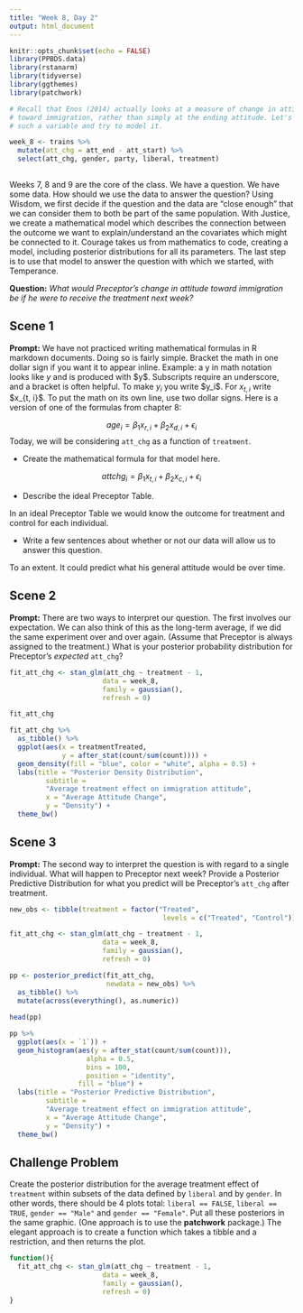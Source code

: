 ```yaml
---
title: "Week 8, Day 2"
output: html_document
---
```


```r
knitr::opts_chunk$set(echo = FALSE)
library(PPBDS.data)
library(rstanarm)
library(tidyverse)
library(ggthemes)
library(patchwork)

# Recall that Enos (2014) actually looks at a measure of change in attitude
# toward immigration, rather than simply at the ending attitude. Let's create
# such a variable and try to model it.

week_8 <- trains %>% 
  mutate(att_chg = att_end - att_start) %>% 
  select(att_chg, gender, party, liberal, treatment)
  
```

Weeks 7, 8 and 9 are the core of the class. We have a question. We have some data. How should we use the data to answer the question? Using Wisdom, we first decide if the question and the data are "close enough" that we can consider them to both be part of the same population. With Justice, we create a mathematical model which describes the connection between the outcome we want to explain/understand an the covariates which might be connected to it. Courage takes us from mathematics to code, creating a model, including posterior distributions for all its parameters. The last step is to use that model to answer the question with which we started, with Temperance.

**Question:** *What would Preceptor's change in attitude toward immigration be if he were to receive the treatment next week?*

## Scene 1

**Prompt:** We have not practiced writing mathematical formulas in R markdown documents. Doing so is fairly simple. Bracket the math in one dollar sign if you want it to appear inline. Example: a y in math notation looks like $y$ and is produced with \$y\$. Subscripts require an underscore, and a bracket is often helpful. To make $y_i$ you write  \$y\_i\$. For $x_{t,i}$ write \$x\_{t, i}\$. To put the math on its own line, use two dollar signs. Here is a version of one of the formulas from chapter 8:

$$ age_i = \beta_1 x_{r,i} + \beta_2 x_{d,i} + \epsilon_i$$
Today, we will be considering `att_chg` as a function of `treatment`. 

* Create the mathematical formula for that model here.

$$ attchg_i = \beta_1 x_{t,i} + \beta_2 x_{c,i} + \epsilon_i$$

* Describe the ideal Preceptor Table.

In an ideal Preceptor Table we would know the outcome for treatment and control for each individual. 

* Write a few sentences about whether or not our data will allow us to answer this question.

To an extent. It could predict what his general attitude would be over time. 

## Scene 2

**Prompt:** There are two ways to interpret our question. The first involves our expectation. We can also think of this as the long-term average, if we did the same experiment over and over again. (Assume that Preceptor is always assigned to the treatment.) What is your posterior probability distribution for Preceptor's *expected* `att_chg`?

```r
fit_att_chg <- stan_glm(att_chg ~ treatment - 1, 
                       data = week_8,
                       family = gaussian(),
                       refresh = 0)

fit_att_chg

fit_att_chg %>%
  as_tibble() %>% 
  ggplot(aes(x = treatmentTreated, 
             y = after_stat(count/sum(count)))) +
  geom_density(fill = "blue", color = "white", alpha = 0.5) +
  labs(title = "Posterior Density Distribution",
         subtitle = 
         "Average treatment effect on immigration attitude",
         x = "Average Attitude Change",
         y = "Density") +
  theme_bw()
```


## Scene 3

**Prompt:** The second way to interpret the question is with regard to a single individual. What will happen to Preceptor next week? Provide a Posterior Predictive Distribution for what you predict will be Preceptor's `att_chg` after treatment.

```r
new_obs <- tibble(treatment = factor("Treated", 
                                      levels = c("Treated", "Control")))

fit_att_chg <- stan_glm(att_chg ~ treatment - 1, 
                       data = week_8,
                       family = gaussian(),
                       refresh = 0)

pp <- posterior_predict(fit_att_chg, 
                        newdata = new_obs) %>%
  as_tibble() %>% 
  mutate(across(everything(), as.numeric))
  
head(pp)

pp %>%
  ggplot(aes(x = `1`)) +
  geom_histogram(aes(y = after_stat(count/sum(count))),
                   alpha = 0.5, 
                   bins = 100, 
                   position = "identity",
                 fill = "blue") +
  labs(title = "Posterior Predictive Distribution",
         subtitle = 
         "Average treatment effect on immigration attitude",
         x = "Average Attitude Change",
         y = "Density") +
  theme_bw()
```


## Challenge Problem

Create the posterior distribution for the average treatment effect of `treatment` within subsets of the data defined by `liberal` and by `gender`.  In other words, there should be 4 plots total: `liberal == FALSE`, `liberal == TRUE`, `gender == "Male"` and `gender == "Female"`. Put all these posteriors in the same graphic. (One approach is to use the **patchwork** package.) The elegant approach is to create a function which takes a tibble and a restriction, and then returns the plot.
```r
function(){
  fit_att_chg <- stan_glm(att_chg ~ treatment - 1, 
                       data = week_8,
                       family = gaussian(),
                       refresh = 0)
}
```



